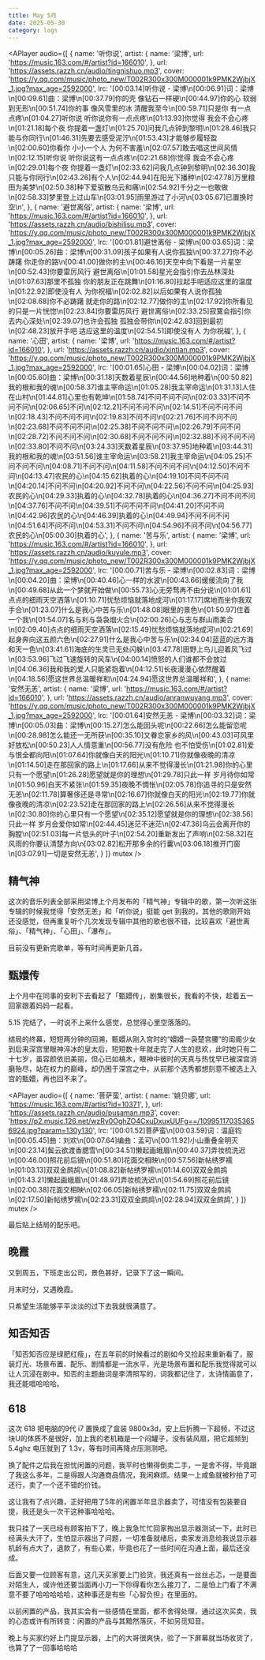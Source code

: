 ```yaml
---
title: May 5月
date: 2025-05-30
category: logs
---
```


<APlayer 
  audio={[
    {
      name: '听你说',
      artist: {
        name: '梁博',
        url: 'https://music.163.com/#/artist?id=166010',
      },
      url: 'https://assets.razzh.cn/audio/tingnishuo.mp3',
      cover:
        'https://y.qq.com/music/photo_new/T002R300x300M000001k9PMK2WjbjX_1.jpg?max_age=2592000',
      lrc: '[00:03.14]听你说 - 梁博\n[00:06.91]词：梁博\n[00:09.61]曲：梁博\n[00:37.79]你的壳 像钻石一样硬\n[00:44.97]你的心 软弱到无形\n[00:51.74]你的事 像风雪里的冰 清醒我至今\n[00:59.71]只是你 有一点点疼\n[01:04.27]听你说 听你说你有一点点疼\n[01:13.93]你觉得 我会不会心疼\n[01:21.18]每个夜 你提着一盏灯\n[01:25.70]问我几点钟到黎明\n[01:28.46]我只能与你同行\n[01:46.31]先要去感受泥泞\n[01:53.43]才能够步履轻盈\n[02:00.60]你看你 小小一个人 为何不害羞\n[02:07.57]敢去唱这世间风情\n[02:12.15]听你说 听你说这有一点点疼\n[02:21.68]你觉得 我会不会心疼\n[02:29.01]每个夜 你提着一盏灯\n[02:33.62]问我几点钟到黎明\n[02:36.30]我只能与你同行\n[02:43.26]有个人\n[02:44.94]在阳光下播种\n[02:47.78]万里粮田为美梦\n[02:50.38]种下爱驱散乌云和痛\n[02:54.92]千分之一也敢做\n[02:58.33]梦里登上过山车\n[03:01.95]雨里游过了小河\n[03:05.67]已置换时空\n',
    },
    {
      name: '避世离俗',
      artist: {
        name: '梁博',
        url: 'https://music.163.com/#/artist?id=166010',
      },
      url: 'https://assets.razzh.cn/audio/bishilisu.mp3',
      cover:
        'https://y.qq.com/music/photo_new/T002R300x300M000001k9PMK2WjbjX_1.jpg?max_age=2592000',
      lrc: '[00:01.81]避世离俗 - 梁博\n[00:03.65]词：梁博\n[00:05.26]曲：梁博\n[00:31.09]孩子如果有人说你孤独\n[00:37.27]你不必踌躇 你走你的路\n[00:41.00]做你的主\n[00:46.16]天空中向下看是一片星空\n[00:52.43]你要雷厉风行 避世离俗\n[01:01.58]星光会指引你去丛林深处\n[01:07.63]那里不孤独 你的朋友正在跳舞\n[01:16.80]拉起手吧适应这里的温度\n[01:22.92]即使没有人 为你祝福\n[02:02.82]以后如果有人说你孤独\n[02:08.68]你不必踌躇 就走你的路\n[02:12.77]做你的主\n[02:17.92]你所看见的只是一片恍惚\n[02:23.84]你要雷厉风行 避世离俗\n[02:33.25]寂寞会指引你去内心深处\n[02:39.07]也许会孤独 孤独会带你\n[02:42.83]回到最初\n[02:48.23]放开手吧 适应这里的温度\n[02:54.51]即使没有人 为你祝福',
    },
    {
      name: '心田',
      artist: {
        name: '梁博',
        url: 'https://music.163.com/#/artist?id=166010',
      },
      url: 'https://assets.razzh.cn/audio/xintian.mp3',
      cover:
        'https://y.qq.com/music/photo_new/T002R300x300M000001k9PMK2WjbjX_1.jpg?max_age=2592000',
      lrc: '[00:01.65]心田 - 梁博\n[00:04.02]词：梁博\n[00:05.60]曲：梁博\n[00:31.18]天数着星辰\n[00:44.56]地种着\n[00:50.82]我的根和我的魂\n[00:58.37]谁主宰命运\n[01:05.28]我主宰命运\n[01:31.13]人住在山村\n[01:44.81]心里也有乾坤\n[01:58.74]不问不问不问\n[02:03.33]不问不问不问\n[02:06.65]不问\n[02:12.21]不问不问不问\n[02:14.51]不问不问不问\n[02:18.43]不问不问不问\n[02:19.83]不问不问\n[02:21.76]不问不问不问\n[02:23.68]不问不问不问\n[02:25.38]不问不问不问\n[02:26.79]不问不问\n[02:28.72]不问不问不问\n[02:30.68]不问不问不问\n[02:32.88]不问不问不问\n[02:33.80]不问不问\n[03:24.33]天数着星辰\n[03:37.95]地种着\n[03:44.31]我的根和我的魂\n[03:51.56]谁主宰命运\n[03:58.21]我主宰命运\n[04:05.25]不问不问不问\n[04:08.71]不问不问\n[04:11.58]不问不问不问\n[04:12.50]不问不问\n[04:13.47]农民的心\n[04:15.62]执着的心\n[04:19.10]不问不问不问\n[04:20.14]不问不问\n[04:20.92]不问不问\n[04:22.56]不问不问\n[04:25.93]农民的心\n[04:29.33]执着的心\n[04:32.78]执着的心\n[04:36.27]不问不问不问\n[04:37.76]不问不问\n[04:39.51]不问不问不问\n[04:41.20]不问不问\n[04:42.96]农民的心\n[04:46.39]执着的心\n[04:49.94]不问不问不问\n[04:51.64]不问不问\n[04:53.31]不问不问\n[04:54.96]不问不问\n[04:56.77]农民的心\n[05:00.30]执着的心',
    },
    {
      name: '苦与乐',
      artist: {
        name: '梁博',
        url: 'https://music.163.com/#/artist?id=166010',
      },
      url: 'https://assets.razzh.cn/audio/kuyule.mp3',
      cover:
        'https://y.qq.com/music/photo_new/T002R300x300M000001k9PMK2WjbjX_1.jpg?max_age=2592000',
      lrc: '[00:00.71]苦与乐 - 梁博\n[00:02.83]词：梁博\n[00:04.20]曲：梁博\n[00:40.46]心一样的水波\n[00:43.66]缓缓流向了我\n[00:49.68]从此一个梦就开始做\n[00:55.73]心无旁骛再不由分说\n[01:01.61]点点的细雨天空洒落\n[01:10.71]忧愁烦恼就落地成河\n[01:17.17]席地而坐你我双手合\n[01:23.07]什么是我心中苦与乐\n[01:48.08]眼里的景色\n[01:50.97]住着一个我\n[01:54.07]名与利与袅袅烟火合\n[02:00.26]心与志与群山雨美合\n[02:09.40]点点的细雨天空洒落\n[02:15.49]忧愁烦恼就落地成河\n[02:21.69]起身奔向这五颜六色\n[02:27.91]什么是我心中苦与乐\n[02:34.04]蓝蓝的远方海和天一色\n[03:41.61]海底的生灵已无处闪躲\n[03:47.78]田野上鸟儿迎着风飞过\n[03:53.96]飞过飞速旋转的风车\n[04:00.14]愤怒的人们谁都不会放过\n[04:06.36]我和我的爱人只能紧抱着\n[04:12.51]长夜漫漫心依然醒着\n[04:18.56]愿这世界总温暖祥和\n[04:24.94]愿这世界总温暖祥和',
    },
    {
      name: '安然无恙',
      artist: {
        name: '梁博',
        url: 'https://music.163.com/#/artist?id=166010',
      },
      url: 'https://assets.razzh.cn/audio/anranwuyang.mp3',
      cover:
        'https://y.qq.com/music/photo_new/T002R300x300M000001k9PMK2WjbjX_1.jpg?max_age=2592000',
      lrc: '[00:01.64]安然无恙 - 梁博\n[00:03.32]词：梁博\n[00:05.03]曲：梁博\n[00:15.27]怎么能回头呢\n[00:22.66]怎么能留恋呢\n[00:28.98]怎么能还一无所获\n[00:35.10]又眷恋家乡的风\n[00:43.03]可风里好放松\n[00:50.23]人人情意重\n[00:56.77]没有危险 也不怕受伤\n[01:02.81]爱与恨全都向阳\n[01:07.64]你就像白天的阳光\n[01:10.71]你就像夜晚的清凉\n[01:14.50]走在那回家的路上\n[01:17.66]从来不觉得漫长\n[01:21.98]你的心里只有一个愿望\n[01:26.28]愿望就是你的理想\n[01:29.78]只此一样 岁月待你如常\n[01:50.96]白天不紧张\n[01:59.35]夜晚不惆怅\n[02:05.78]你追寻的只是安然无恙\n[02:11.78]算奢侈还是寻常\n[02:16.67]你就像白天的阳光\n[02:19.77]你就像夜晚的清凉\n[02:23.52]走在那回家的路上\n[02:26.56]从来不觉得漫长\n[02:30.80]你的心里只有一个愿望\n[02:35.12]愿望就是你的理想\n[02:38.56]只此一样 岁月会爱你如常\n[02:44.45]迷茫不迷茫\n[02:47.36]乌云会离开你的胸膛\n[02:51.03]每一片低头的叶子\n[02:54.20]重新发出了声响\n[02:58.32]在风雨的你要认清楚方向\n[03:02.82]松开那多余的行囊\n[03:06.18]推开门窗\n[03:07.91]一切是安然无恙',
    }
  ]}
  mutex
/>

## 精气神

这次的音乐列表全部采用梁博上个月发布的「精气神」专辑中的歌，第一次听这张专辑的时候我觉得「安然无恙」和「听你说」挺能 get 到我的，其他的歌刚开始还没感觉，但再重复听个几次发现专辑中其他的歌也很不错，比较喜欢「避世离俗」、「精气神」、「心田」、「瀑布」。  

目前没有更新完歌单，等有时间再更新几首。

## 甄嬛传

上个月中在同事的安利下去看起了「甄嬛传」，剧集很长，我看的不快，趁着五一回家跟着妈妈一起看。  

<ImagePreview src='/memories/25may-1.webp' />

5.15 完结了，一时说不上来什么感觉，总觉得心里空落落的。  

结局的终幕，短短两分钟的回溯，甄嬛从刚入宫时的“嬛嬛一袅楚宫腰”的闺阁少女到后来深宫里眼神淬冰的皇太后，短短数十年就走完了人生的悲欢，此时她只有二十七岁，虽容颜依旧美丽，但心已如槁木，眼神中彼时的天真与热忱早已被深宫消磨殆尽，站在权力的巅峰，却仍困于深宫之中，从前那个选秀都想刻意不被选上入宫的甄嬛，再也回不来了。

<APlayer
  audio={[
    {
      name: '菩萨蛮',
      artist: {
        name: '姚贝娜',
        url: 'https://music.163.com/#/artist?id=10371',
      },
      url: 'https://assets.razzh.cn/audio/pusaman.mp3',
      cover:
        'https://p2.music.126.net/wzRy0OghZO4CxuDxuxUUFg==/109951170353656924.jpg?param=130y130',
      lrc: '[00:01.52]菩萨蛮\n[00:03.59]词：温庭钧\n[00:05.45]曲：刘欢\n[00:07.64]编曲：孟可\n[00:11.92]小山重叠金明灭\n[00:23.14]鬓云欲渡香腮雪\n[00:34.51]懒起画蛾眉\n[00:40.37]弄妆梳洗迟\n[00:46.00]照花前后镜\n[00:51.80]花面交相映\n[00:57.56]新帖绣罗襦\n[01:03.13]双双金鹧鸪\n[01:08.82]新帖绣罗襦\n[01:14.60]双双金鹧鸪\n[01:43.21]懒起画蛾眉\n[01:48.97]弄妆梳洗迟\n[01:54.69]照花前后镜\n[02:00.38]花面交相映\n[02:06.05]新帖绣罗襦\n[02:11.75]双双金鹧鸪\n[02:17.50]新帖绣罗襦\n[02:23.31]双双金鹧鸪\n[02:28.94]双双金鹧鸪',
    }
  ]}
  mutex
/>

最后贴上结局的配乐吧。

## 晚霞

又到周五，下班走出公司，景色甚好，记录下了这一瞬间。

<ImagePreview src='/memories/25may-2.webp' />

月末时分，又遇晚霞。  

<ImagePreview src='/memories/25may-3.webp' />

只希望生活能够平平淡淡的过下去我就很满意了。

## 知否知否

「知否知否应是绿肥红瘦」，在五年前的时候看过的剧如今又捡起来重新看了，服装灯光、场景布置、配乐、剧情都是一流水平，光是场景布置和配乐我觉得就可以让人沉浸在剧中。知否的主题曲词是李清照写的，词我都记住了，太诗情画意了，我还能唱哈哈哈。

## 618

这次 618 把电脑的9代 i7 置换成了盒装 9800x3d，安上后折腾一下超频，不过这块U的体质不是很好，加上我的老机箱是一个闷罐子，没有装风扇，把它超频到 5.4ghz 电压就到了 1.3v，等有时间再降点压测测吧。  

换了配件之后我在担忧闲置的问题，我平时也懒得倒卖二手，一是舍不得，毕竟跟了我这么多年，二是得跟人沟通商品情况，我闲麻烦。结果一上咸鱼就被秒拍了可还行，卖了一个还不错的价钱。  

这让我有了点兴趣，正好把用了5年的闲置半年显示器卖了，可惜没有包装要自提，我还是头一次干这种事哈哈哈。  

我只挂了一天已经有顾客拍下了，晚上我急忙忙回家掏出显示器测试一下，此时已经满头大汗了，生怕显示器出了问题，一切准备就绪后，卖家发消息给我说显示器机龄有点大了，退款了，有些心累，毕竟也花了一些时间在沟通上面，最后还没成。  

后面又要一位顾客有意，这几天买家要上门验货，我还真有一丝丝忐忑，一是要面对陌生人，或许他还要当面再小刀一下你得看你怎么接刀了，二是怕上门看了不满意不要了哈哈哈哈哈，这种事还是有些「心智负担」在里面的。  

以前闲置的产品，我其实会有一些感情在里面，都不舍得处理，通过这次买卖，我的心态或许有所转变：闲置的产品与其黯然落灰，不如另觅知音。  

<Divider />

晚上与买家约好上门提显示器，上门的大哥很爽快，验了一下屏幕就当场收货了，也算了了一回事哈哈哈

<TheEnd />